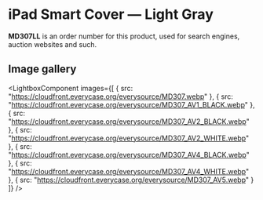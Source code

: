 
# iPad Smart Cover — Light Gray

<Callout type='info' emoji='👉🏻'>**MD307LL** is an order number for this product, used for search engines, auction websites and such.</Callout>

## Image gallery

<LightboxComponent
    images={[
      {
        src: "https://cloudfront.everycase.org/everysource/MD307.webp"
      },
      {
        src: "https://cloudfront.everycase.org/everysource/MD307_AV1_BLACK.webp"
      },
      {
        src: "https://cloudfront.everycase.org/everysource/MD307_AV2_BLACK.webp"
      },
      {
        src: "https://cloudfront.everycase.org/everysource/MD307_AV2_WHITE.webp"
      },
      {
        src: "https://cloudfront.everycase.org/everysource/MD307_AV4_BLACK.webp"
      },
      {
        src: "https://cloudfront.everycase.org/everysource/MD307_AV4_WHITE.webp"
      },
      {
        src: "https://cloudfront.everycase.org/everysource/MD307_AV5.webp"
      }
    ]}
  />
